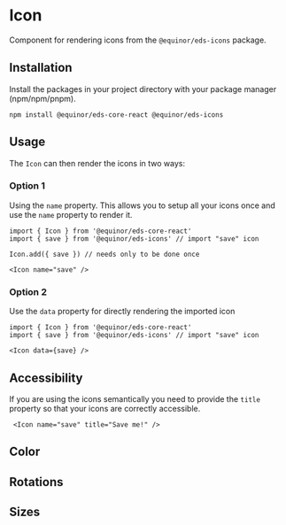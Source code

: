 


# Icon 
Component for rendering icons from the `@equinor/eds-icons` package.

<Story id="icons-icon--base" />
<Props/>

## Installation 

Install the packages in your project directory with your package manager (npm/npm/pnpm).
```shell
npm install @equinor/eds-core-react @equinor/eds-icons
```

## Usage

The `Icon` can then render the icons in two ways: 

### Option 1 

Using the `name` property. This allows you to setup all your icons once and use the `name` property to render it.
```tsx
import { Icon } from '@equinor/eds-core-react'
import { save } from '@equinor/eds-icons' // import "save" icon

Icon.add({ save }) // needs only to be done once

<Icon name="save" />
```
### Option 2

Use the `data` property for directly rendering the imported icon
```tsx
import { Icon } from '@equinor/eds-core-react'
import { save } from '@equinor/eds-icons' // import "save" icon

<Icon data={save} />
```


## Accessibility
If you are using the icons semantically you need to provide the `title` property so that your icons are correctly accessible.
```tsx
 <Icon name="save" title="Save me!" />
```


## Color
<Story id="icons-icon--color" />


## Rotations
<Story id="icons-icon--rotations" />


## Sizes
<Story id="icons-icon--sizes" />







